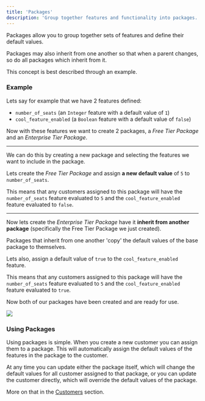```yaml
---
title: 'Packages'
description: 'Group together features and functionality into packages.'
---
```


Packages allow you to group together sets of features and define their default values.

Packages may also inherit from one another so that when a parent changes, so do all packages which inherit from it.

This concept is best described through an example.

### Example

Lets say for example that we have 2 features defined:

- `number_of_seats` (an `Integer` feature with a default value of `1`)
- `cool_feature_enabled` (a `Boolean` feature with a default value of `false`)

Now with these features we want to create 2 packages, a _Free Tier Package_ and an _Enterprise Tier Package_.

---

We can do this by creating a new package and selecting the features we want to include in the package.

Lets create the _Free Tier Package_ and assign **a new default value** of `5` to `number_of_seats`.

This means that any customers assigned to this package will have the `number_of_seats` feature evaluated to `5` and the `cool_feature_enabled` feature evaluated to `false`.

---

Now lets create the _Enterprise Tier Package_ have it **inherit from another package** (specifically the Free Tier Package we just created).

<Info>
  Packages that inherit from one another 'copy' the default values of the base
  package to themselves.
</Info>

Lets also, assign a default value of `true` to the `cool_feature_enabled` feature.

This means that any customers assigned to this package will have the `number_of_seats` feature evaluated to `5` and the `cool_feature_enabled` feature evaluated to `true`.

Now both of our packages have been created and are ready for use.

<Frame>
  <img src="/images/packages.png" />
</Frame>

### Using Packages

Using packages is simple. When you create a new customer you can assign them to a package. This will automatically assign the default values of the features in the package to the customer.

At any time you can update either the package itself, which will change the default values for all customer assigned to that package, or you can update the customer directly, which will override the default values of the package.

More on that in the [Customers](concepts/customers) section.
